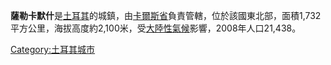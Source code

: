 '''薩勒卡默什'''是[[土耳其|土耳其]]的城鎮，由[[卡爾斯省|卡爾斯省]]負責管轄，位於該國東北部，面積1,732平方公里，海拔高度約2,100米，受[[大陸性氣候|大陸性氣候]]影響，2008年人口21,438。

{{Infobox settlement
<!-- See Template:Infobox settlement for additional fields and descriptions -->
| name                    = 薩勒卡默什
| image_skyline           =  Sarikamish-Atatürk monument.JPG
| image_caption           = 
| image_shield            = 
| pushpin_map             = Turkey
| coordinates             = {{coord|40|20|17|N|42|34|23|E|format=dms|display=inline,title}}
| subdivision_type        = 國家
| subdivision_name        = {{Flag|土耳其}}
| subdivision_type1       = [[土耳其行政區劃|行政區]]
| subdivision_name1       = [[卡爾斯|卡爾斯]]
| subdivision_type2       = 
| subdivision_name2       = 
| leader_party            = [[正义与发展党_(土耳其)|正义与发展党 (土耳其)]]
| leader_title            = 市長
| leader_name             = Göksal Toksoy
| leader_title1           = 區長
| leader_name1            = Yusuf İzzet Karaman
| area_footnotes          = {{Turkey district areas|SOURCE}}
| area_blank1_title       = 面積
| area_blank1_km2         = {{Turkey district areas|Kars|Sarıkamış }}
| elevation_m             = 
| population_footnotes    = {{Turkey district populations|SOURCE|Kars}}
| population_urban        = {{Turkey district populations|Kars|Sarıkamış|şehir}}
| population_as_of        = {{Turkey district populations|YEAR}}
| population_blank1_title =區域 
| population_blank1       = {{Turkey district populations|Kars|Sarıkamış|toplam}}
| population_density_blank1_km2  = 
| postal_code_type        = Post Code
| postal_code               = 36500
| website                 = {{URL| www.sarikamis.bel.tr | www.sarikamis.bel.tr }}
}}

{{Turkey-geo-stub}}
[[Category:土耳其城市|Category:土耳其城市]]
